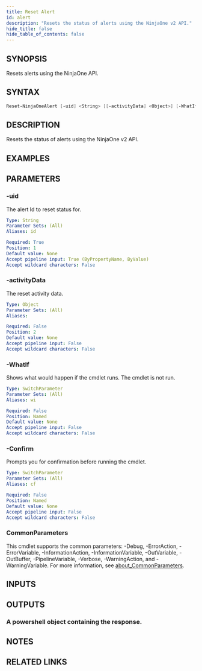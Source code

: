 ```yaml
---
title: Reset Alert
id: alert
description: "Resets the status of alerts using the NinjaOne v2 API."
hide_title: false
hide_table_of_contents: false
---
```


## SYNOPSIS

Resets alerts using the NinjaOne API.

## SYNTAX

```powershell
Reset-NinjaOneAlert [-uid] <String> [[-activityData] <Object>] [-WhatIf] [-Confirm] [<CommonParameters>]
```

## DESCRIPTION

Resets the status of alerts using the NinjaOne v2 API.

## EXAMPLES

## PARAMETERS

### -uid

The alert Id to reset status for.

```yaml
Type: String
Parameter Sets: (All)
Aliases: id

Required: True
Position: 1
Default value: None
Accept pipeline input: True (ByPropertyName, ByValue)
Accept wildcard characters: False
```

### -activityData

The reset activity data.

```yaml
Type: Object
Parameter Sets: (All)
Aliases:

Required: False
Position: 2
Default value: None
Accept pipeline input: False
Accept wildcard characters: False
```

### -WhatIf

Shows what would happen if the cmdlet runs.
The cmdlet is not run.

```yaml
Type: SwitchParameter
Parameter Sets: (All)
Aliases: wi

Required: False
Position: Named
Default value: None
Accept pipeline input: False
Accept wildcard characters: False
```

### -Confirm

Prompts you for confirmation before running the cmdlet.

```yaml
Type: SwitchParameter
Parameter Sets: (All)
Aliases: cf

Required: False
Position: Named
Default value: None
Accept pipeline input: False
Accept wildcard characters: False
```

### CommonParameters

This cmdlet supports the common parameters: -Debug, -ErrorAction, -ErrorVariable, -InformationAction, -InformationVariable, -OutVariable, -OutBuffer, -PipelineVariable, -Verbose, -WarningAction, and -WarningVariable. For more information, see [about_CommonParameters](http://go.microsoft.com/fwlink/?LinkID=113216).

## INPUTS

## OUTPUTS

### A powershell object containing the response.

## NOTES

## RELATED LINKS
